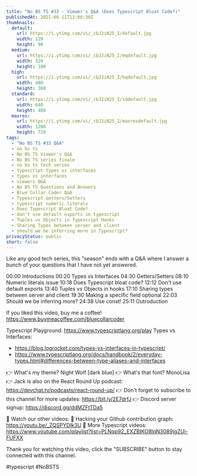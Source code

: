 ```yaml
---
title: "No BS TS #33 - Viewer's Q&A (Does Typescript Bloat Code?)"
publishedAt: 2021-06-11T13:08:30Z
thumbnails:
  default:
    url: https://i.ytimg.com/vi/_cbJ2iN25_I/default.jpg
    width: 120
    height: 90
  medium:
    url: https://i.ytimg.com/vi/_cbJ2iN25_I/mqdefault.jpg
    width: 320
    height: 180
  high:
    url: https://i.ytimg.com/vi/_cbJ2iN25_I/hqdefault.jpg
    width: 480
    height: 360
  standard:
    url: https://i.ytimg.com/vi/_cbJ2iN25_I/sddefault.jpg
    width: 640
    height: 480
  maxres:
    url: https://i.ytimg.com/vi/_cbJ2iN25_I/maxresdefault.jpg
    width: 1280
    height: 720
tags:
  - "No BS TS #33 Q&A"
  - no bs ts
  - No BS TS Viewer's Q&A
  - No BS TS series finale
  - no bs ts tech series
  - typescript types vs interfaces
  - types vs interfaces
  - viewers Q&A
  - No BS TS Questions and Answers
  - Blue Collar Coder Q&A
  - Typescript Getters/Setters
  - typescript numeric literals
  - Does Typescript Bloat Code?
  - don't use default exports in typescript
  - Tuples vs Objects in Typescript Hooks
  - Sharing Types between server and client
  - should we be inferring more in Typescript?
privacyStatus: public
short: false
---
```

  
  Like any good tech series, this "season" ends with a Q&A where I answer a bunch of your questions that I have not yet answered.

00:00 Introductions
00:20 Types vs Interfaces
04:30 Getters/Setters
08:10 Numeric literals issue
10:18 Does Typescript bloat code?
12:12 Don't use default exports
13:40 Tuples vs Objects in hooks
17:10 Sharing types between server and client
19:30 Making a specific field optional
22:03 Should we be inferring more?
24:38 Use const!
25:11 Outroduction

If you liked this video, buy me a coffee! https://www.buymeacoffee.com/bluecollarcoder

Typescript Playground: https://www.typescriptlang.org/play
Types vs Interfaces:
* https://blog.logrocket.com/types-vs-interfaces-in-typescript/
* https://www.typescriptlang.org/docs/handbook/2/everyday-types.html#differences-between-type-aliases-and-interfaces

👉 What's my theme? Night Wolf [dark blue]
👉 What's that font? MonoLisa
👉 Jack is also on the React Round Up podcast: https://devchat.tv/podcasts/react-round-up/
👉 Don't forget to subscribe to this channel for more updates: https://bit.ly/2E7drfJ
👉 Discord server signup: https://discord.gg/ddMZFtTDa5

💢 Watch our other videos:
💟 Hacking your Github contribution graph: https://youtu.be/_ZQSPYDlk3U
💟 More Typescript videos: https://www.youtube.com/playlist?list=PLNqp92_EXZBIKO8lqN3089jgZUi-FUFXX

Thank you for watching this video, click the "SUBSCRIBE" button to stay connected with this channel. 

#typescript #NoBSTS
  
